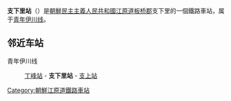 {{朝鮮半島車站資訊
|公司色 = blue
|文字色 = 
|站名 = 支下里站
|圖片 = 
|pxl = 
|圖片說明 =
|前一站 = [[丁峰站_(黄海北道)|丁峰]]
|前一站距離 = 10.4
|後一站距離 = 5.9
|後一站 = [[支上站|支上]]
|所屬路線 = [[青年伊川线|青年伊川线]]
|距離 = 51.4
|起點站 = [[平山站_(黄海北道)|平山]]
|諺文 = 지하리역
|朝鮮漢字 = 支下里驛
|文觀部式 = 
|馬-賴式 = Chiha-ri-yŏk
|副站名 = 
|車站編號 = 
|停站路線數 = 
|所屬公司 = [[朝鮮民主主義人民共和國鐵道省|朝鮮民主主義人民共和國鐵道省]]
|所在地 =[[江原道_(朝鲜)|江原道]][[板桥郡|板桥郡]]支下里
|車站構造 = 地面车站
|月台配置 = 
|啟用年月日 =
|廢站年月日 = 
|上下車人次 = 
|統計年度 = 
|轉車 = 
|備註 = 
|全寬備註 = 
}}

'''支下里站'''（{{lang-ko|지하리역}}）是[[朝鮮民主主義人民共和國|朝鮮民主主義人民共和國]][[江原道_(朝鲜)|江原道]][[板桥郡|板桥郡]]支下里的一個鐵路車站，属于[[青年伊川线|青年伊川线]]。

==邻近车站==
青年伊川线
:[[丁峰站_(黄海北道)|丁峰站]] - '''支下里站''' - [[支上站|支上站]]

{{朝鲜铁路小作品}}

{{青年伊川线}}

[[Category:朝鮮江原道鐵路車站|Category:朝鮮江原道鐵路車站]]